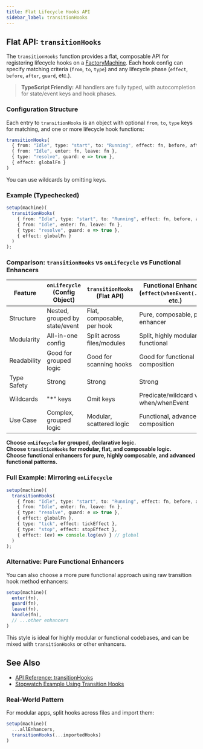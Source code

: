 ```yaml
---
title: Flat Lifecycle Hooks API
sidebar_label: transitionHooks
---
```


## Flat API: `transitionHooks`

The `transitionHooks` function provides a flat, composable API for registering lifecycle hooks on a [FactoryMachine](../reference/factory-machine). Each hook config can specify matching criteria (`from`, `to`, `type`) and any lifecycle phase (`effect`, `before`, `after`, `guard`, etc.).

> **TypeScript Friendly:** All handlers are fully typed, with autocompletion for state/event keys and hook phases.

### Configuration Structure

Each entry to `transitionHooks` is an object with optional `from`, `to`, `type` keys for matching, and one or more lifecycle hook functions:

```ts
transitionHooks(
  { from: "Idle", type: "start", to: "Running", effect: fn, before, after },
  { from: "Idle", enter: fn, leave: fn },
  { type: "resolve", guard: e => true },
  { effect: globalFn }
)
```

You can use wildcards by omitting keys.

### Example (Typechecked)

```ts
setup(machine)(
  transitionHooks(
    { from: "Idle", type: "start", to: "Running", effect: fn, before, after },
    { from: "Idle", enter: fn, leave: fn },
    { type: "resolve", guard: e => true },
    { effect: globalFn }
  )
);
```

### Comparison: `transitionHooks` vs `onLifecycle` vs Functional Enhancers

| Feature                | `onLifecycle` (Config Object) | `transitionHooks` (Flat API) | Functional Enhancers (`effect(whenEvent(...))`, etc.) |
|------------------------|-------------------------------|------------------------------|------------------------------------------------------|
| Structure              | Nested, grouped by state/event| Flat, composable, per hook   | Pure, composable, per enhancer                       |
| Modularity             | All-in-one config             | Split across files/modules   | Split, highly modular, functional                    |
| Readability            | Good for grouped logic        | Good for scanning hooks      | Good for functional composition                      |
| Type Safety            | Strong                        | Strong                      | Strong                                               |
| Wildcards              | "*" keys                      | Omit keys                   | Predicate/wildcard via when/whenEvent                |
| Use Case               | Complex, grouped logic        | Modular, scattered logic    | Functional, advanced composition                     |

**Choose `onLifecycle` for grouped, declarative logic.  
Choose `transitionHooks` for modular, flat, and composable logic.  
Choose functional enhancers for pure, highly composable, and advanced functional patterns.**

### Full Example: Mirroring `onLifecycle`

```ts
setup(machine)(
  transitionHooks(
    { from: "Idle", type: "start", to: "Running", effect: fn, before, after },
    { from: "Idle", enter: fn, leave: fn },
    { type: "resolve", guard: e => true },
    { effect: globalFn },
    { type: "tick", effect: tickEffect },
    { type: "stop", effect: stopEffect },
    { effect: (ev) => console.log(ev) } // global
  )
);
```

### Alternative: Pure Functional Enhancers
You can also choose a more pure functional approach using raw transition hook method enhancers:

```ts
setup(machine)(
  enter(fn),
  guard(fn),
  leave(fn),
  handle(fn),
  // ...other enhancers
)
```
This style is ideal for highly modular or functional codebases, and can be mixed with `transitionHooks` or other enhancers.

## See Also
- [API Reference: transitionHooks](/matchina/reference/functions/transitionhooks)
- [Stopwatch Example Using Transition Hooks](/matchina/examples/stopwatch-using-transition-hooks-instead-of-useeffect)

### Real-World Pattern
For modular apps, split hooks across files and import them:
```ts
setup(machine)(
  ...allEnhancers,
  transitionHooks(...importedHooks)
)
```
